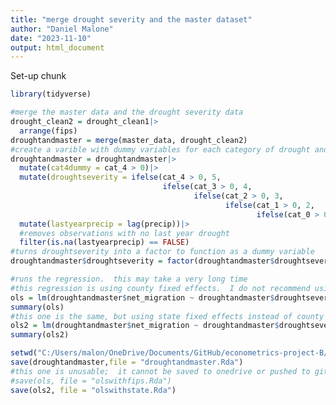 ```yaml
---
title: "merge drought severity and the master dataset"
author: "Daniel Malone"
date: "2023-11-10"
output: html_document
---
```

Set-up chunk
```r
library(tidyverse)
```

```r
#merge the master data and the drought severity data
drought_clean2 = drought_clean1|>
  arrange(fips)
droughtandmaster = merge(master_data, drought_clean2)
#create a varible with dummy variables for each category of drought and last year precipitation
droughtandmaster = droughtandmaster|>
  mutate(cat4dummy = cat_4 > 0)|>
  mutate(droughtseverity = ifelse(cat_4 > 0, 5,
                                  ifelse(cat_3 > 0, 4,
                                         ifelse(cat_2 > 0, 3,
                                                ifelse(cat_1 > 0, 2,
                                                       ifelse(cat_0 > 0, 1, 0))))))|>
  mutate(lastyearprecip = lag(precip))|>
  #removes observations with no last year drought
  filter(is.na(lastyearprecip) == FALSE)
#turns droughtseverity into a factor to function as a dummy variable
droughtandmaster$droughtseverity = factor(droughtandmaster$droughtseverity)
```

```r
#runs the regression.  this may take a very long time
#this regression is using county fixed effects.  I do not recommend using county fixed effects, as it creates an unworkable regression output
ols = lm(droughtandmaster$net_migration ~ droughtandmaster$droughtseverity + droughtandmaster$lastyearprecip * droughtandmaster$droughtseverity + droughtandmaster$fips + droughtandmaster$year)
summary(ols)
#this one is the same, but using state fixed effects instead of county
ols2 = lm(droughtandmaster$net_migration ~ droughtandmaster$droughtseverity + droughtandmaster$lastyearprecip * droughtandmaster$droughtseverity + droughtandmaster$state + droughtandmaster$year)
summary(ols2)
```

```r
setwd("C:/Users/malon/OneDrive/Documents/GitHub/econometrics-project-B/Econometrics Project/Data")
save(droughtandmaster,file = "droughtandmaster.Rda")
#this one is unusable;  it cannot be saved to onedrive or pushed to github
#save(ols, file = "olswithfips.Rda")
save(ols2, file = "olswithstate.Rda")
```
